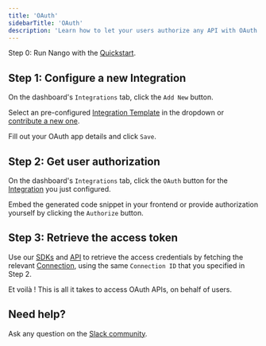 ```yaml
---
title: 'OAuth'
sidebarTitle: 'OAuth'
description: 'Learn how to let your users authorize any API with OAuth in minutes.'
---
```


Step 0: Run Nango with the [Quickstart](/quickstart).

## Step 1: Configure a new Integration

On the dashboard's `Integrations` tab, click the `Add New` button.

Select an pre-configured [Integration Template](/core-concepts#templates) in the dropdown or [contribute a new one](/contribute).

Fill out your OAuth app details and click `Save`.

## Step 2: Get user authorization

On the dashboard's `Integrations` tab, click the `OAuth` button for the [Integration](/core-concepts#integrations) you just configured.

Embed the generated code snippet in your frontend or provide authorization yourself by clicking the `Authorize` button.

## Step 3: Retrieve the access token

Use our [SDKs](/sdks) and [API](/api-reference) to retrieve the access credentials by fetching the relevant [Connection](/core-concepts#connections), using the same `Connection ID` that you specified in Step 2.

Et voilà ! This is all it takes to access OAuth APIs, on behalf of users.

## Need help?

Ask any question on the [Slack community](https://nango.dev/slack).
